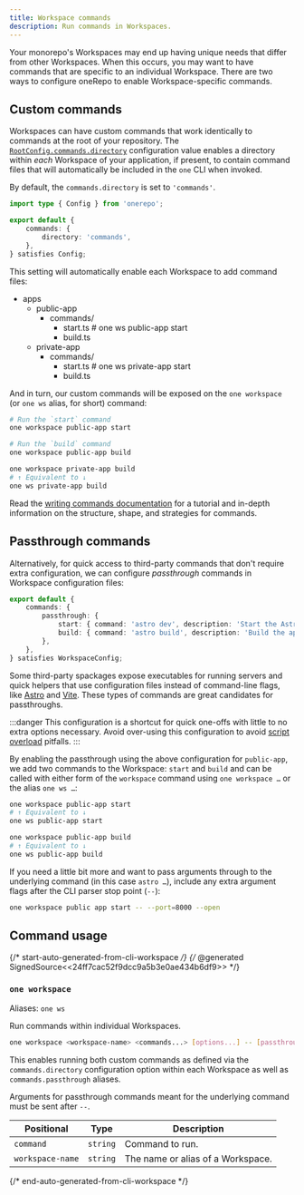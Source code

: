 ```yaml
---
title: Workspace commands
description: Run commands in Workspaces.
---
```



Your monorepo's Workspaces may end up having unique needs that differ from other Workspaces. When this occurs, you may want to have commands that are specific to an individual Workspace. There are two ways to configure oneRepo to enable Workspace-specific commands.

## Custom commands

Workspaces can have custom commands that work identically to commands at the root of your repository. The [`RootConfig.commands.directory`](/docs/config/#commandsdirectory) configuration value enables a directory within _each_ Workspace of your application, if present, to contain command files that will automatically be included in the `one` CLI when invoked.

By default, the `commands.directory` is set to `'commands'`.

```ts title="onerepo.config.ts"
import type { Config } from 'onerepo';

export default {
	commands: {
		directory: 'commands',
	},
} satisfies Config;
```

This setting will automatically enable each Workspace to add command files:

<FileTree>

- apps
  - public-app
    - commands/
      - start.ts # one ws public-app start
      - build.ts
  - private-app
    - commands/
      - start.ts # one ws private-app start
      - build.ts

</FileTree>

And in turn, our custom commands will be exposed on the `one workspace` (or `one ws` alias, for short) command:

```sh title="Run public-app commands."
# Run the `start` command
one workspace public-app start

# Run the `build` command
one workspace public-app build
```

```sh title="Build private-app commands."
one workspace private-app build
# ↑ Equivalent to ↓
one ws private-app build
```

Read the [writing commands documentation](/docs/commands/) for a tutorial and in-depth information on the structure, shape, and strategies for commands.

## Passthrough commands

Alternatively, for quick access to third-party commands that don't require extra configuration, we can configure _passthrough_ commands in Workspace configuration files:

```ts title="apps/public-app/onerepo.config.ts"
export default {
	commands: {
		passthrough: {
			start: { command: 'astro dev', description: 'Start the Astro dev server.' },
			build: { command: 'astro build', description: 'Build the app using Astro.' },
		},
	},
} satisfies WorkspaceConfig;
```

Some third-party spackages expose executables for running servers and quick helpers that use configuration files instead of command-line flags, like [Astro](https://astro.build) and [Vite](https://vitejs.dev). These types of commands are great candidates for passthroughs.

:::danger
This configuration is a shortcut for quick one-offs with little to no extra options necessary. Avoid over-using this configuration to avoid [script overload](/concepts/why-onerepo/#script-overload) pitfalls.
:::

By enabling the passthrough using the above configuration for `public-app`, we add two commands to the Workspace: `start` and `build` and can be called with either form of the `workspace` command using `one workspace …` or the alias `one ws …`:

```sh title="Run the Astro dev server."
one workspace public-app start
# ↑ Equivalent to ↓
one ws public-app start
```

```sh title="Build the app using Astro."
one workspace public-app build
# ↑ Equivalent to ↓
one ws public-app build
```

If you need a little bit more and want to pass arguments through to the underlying command (in this case `astro …`), include any extra argument flags after the CLI parser stop point (`--`):

```sh title="Pass arguments to Astro"
one workspace public app start -- --port=8000 --open
```

## Command usage

{/* start-auto-generated-from-cli-workspace */}
{/* @generated SignedSource<<24ff7cac52f9dcc9a5b3e0ae434b6df9>> */}

### `one workspace`

Aliases: `one ws`

Run commands within individual Workspaces.

```sh
one workspace <workspace-name> <commands...> [options...] -- [passthrough...]
```

This enables running both custom commands as defined via the `commands.directory` configuration option within each Workspace as well as `commands.passthrough` aliases.

Arguments for passthrough commands meant for the underlying command must be sent after `--`.

| Positional       | Type     | Description                       |
| ---------------- | -------- | --------------------------------- |
| `command`        | `string` | Command to run.                   |
| `workspace-name` | `string` | The name or alias of a Workspace. |

{/* end-auto-generated-from-cli-workspace */}

